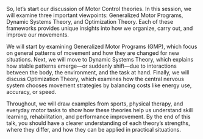 So, let's start our discussion of Motor Control theories. In this session, we will examine three important viewpoints: Generalized Motor Programs, Dynamic Systems Theory, and Optimization Theory. Each of these frameworks provides unique insights into how we organize, carry out, and improve our movements.

We will start by examining Generalized Motor Programs (GMP), which focus on general patterns of movement and how they are changed for new situations. Next, we will move to Dynamic Systems Theory, which explains how stable patterns emerge—or suddenly shift—due to interactions between the body, the environment, and the task at hand. Finally, we will discuss Optimization Theory, which examines how the central nervous system chooses movement strategies by balancing costs like energy use, accuracy, or speed.

Throughout, we will draw examples from sports, physical therapy, and everyday motor tasks to show how these theories help us understand skill learning, rehabilitation, and performance improvement. By the end of this talk, you should have a clearer understanding of each theory’s strengths, where they differ, and how they can be applied in practical situations.